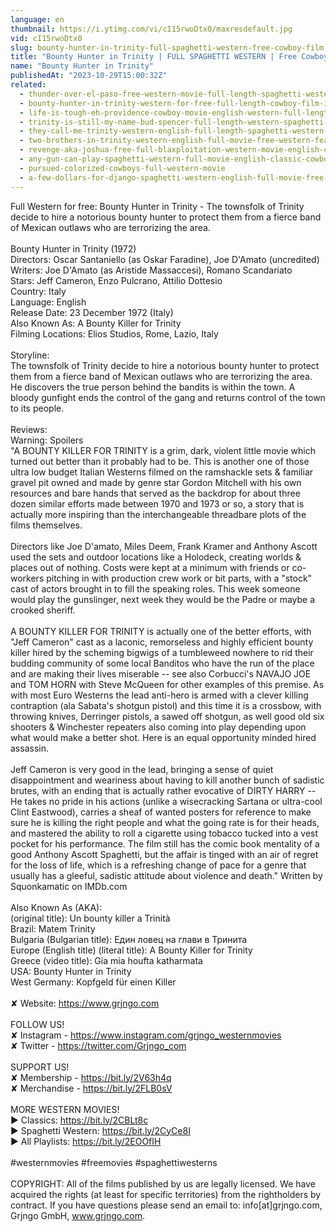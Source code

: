 ```yaml
---
language: en
thumbnail: https://i.ytimg.com/vi/cI15rwoDtx0/maxresdefault.jpg
vid: cI15rwoDtx0
slug: bounty-hunter-in-trinity-full-spaghetti-western-free-cowboy-film
title: "Bounty Hunter in Trinity | FULL SPAGHETTI WESTERN | Free Cowboy Film |"
name: "Bounty Hunter in Trinity"
publishedAt: "2023-10-29T15:00:32Z"
related:
  - thunder-over-el-paso-free-western-movie-full-length-spaghetti-western-full-action-movie
  - bounty-hunter-in-trinity-western-for-free-full-length-cowboy-film-italo-western
  - life-is-tough-eh-providence-cowboy-movie-english-western-full-length
  - trinity-is-still-my-name-bud-spencer-full-length-western-spaghetti-western-full-movie
  - they-call-me-trinity-western-english-full-length-spaghetti-western-film-full-movie
  - two-brothers-in-trinity-western-english-full-movie-free-western-feature-film-spaghetti-western
  - revenge-aka-joshua-free-full-blaxploitation-western-movie-english-classic-feature-film
  - any-gun-can-play-spaghetti-western-full-movie-english-classic-cowboy-film-free-full-westerns
  - pursued-colorized-cowboys-full-western-movie
  - a-few-dollars-for-django-spaghetti-western-english-full-movie-free-full-youtube-movies
---
```


Full Western for free: Bounty Hunter in Trinity - The townsfolk of Trinity decide to hire a notorious bounty hunter to protect them from a fierce band of Mexican outlaws who are terrorizing the area.<br />
<br />
Bounty Hunter in Trinity (1972)<br />
Directors: Oscar Santaniello (as Oskar Faradine), Joe D'Amato (uncredited)<br />
Writers: Joe D'Amato (as Aristide Massaccesi), Romano Scandariato<br />
Stars: Jeff Cameron, Enzo Pulcrano, Attilio Dottesio <br />
Country: Italy<br />
Language: English<br />
Release Date: 23 December 1972 (Italy) <br />
Also Known As: A Bounty Killer for Trinity <br />
Filming Locations: Elios Studios, Rome, Lazio, Italy <br />
<br />
Storyline:<br />
The townsfolk of Trinity decide to hire a notorious bounty hunter to protect them from a fierce band of Mexican outlaws who are terrorizing the area. He discovers the true person behind the bandits is within the town. A bloody gunfight ends the control of the gang and returns control of the town to its people.<br />
<br />
Reviews:<br />
Warning: Spoilers<br />
"A BOUNTY KILLER FOR TRINITY is a grim, dark, violent little movie which turned out better than it probably had to be. This is another one of those ultra low budget Italian Westerns filmed on the ramshackle sets & familiar gravel pit owned and made by genre star Gordon Mitchell with his own resources and bare hands that served as the backdrop for about three dozen similar efforts made between 1970 and 1973 or so, a story that is actually more inspiring than the interchangeable threadbare plots of the films themselves.<br />
<br />
Directors like Joe D'amato, Miles Deem, Frank Kramer and Anthony Ascott used the sets and outdoor locations like a Holodeck, creating worlds & places out of nothing. Costs were kept at a minimum with friends or co-workers pitching in with production crew work or bit parts, with a "stock" cast of actors brought in to fill the speaking roles. This week someone would play the gunslinger, next week they would be the Padre or maybe a crooked sheriff.<br />
<br />
A BOUNTY KILLER FOR TRINITY is actually one of the better efforts, with "Jeff Cameron" cast as a laconic, remorseless and highly efficient bounty killer hired by the scheming bigwigs of a tumbleweed nowhere to rid their budding community of some local Banditos who have the run of the place and are making their lives miserable -- see also Corbucci's NAVAJO JOE and TOM HORN with Steve McQueen for other examples of this premise. As with most Euro Westerns the lead anti-hero is armed with a clever killing contraption (ala Sabata's shotgun pistol) and this time it is a crossbow, with throwing knives, Derringer pistols, a sawed off shotgun, as well good old six shooters & Winchester repeaters also coming into play depending upon what would make a better shot. Here is an equal opportunity minded hired assassin.<br />
<br />
Jeff Cameron is very good in the lead, bringing a sense of quiet disappointment and weariness about having to kill another bunch of sadistic brutes, with an ending that is actually rather evocative of DIRTY HARRY -- He takes no pride in his actions (unlike a wisecracking Sartana or ultra-cool Clint Eastwood), carries a sheaf of wanted posters for reference to make sure he is killing the right people and what the going rate is for their heads, and mastered the ability to roll a cigarette using tobacco tucked into a vest pocket for his performance. The film still has the comic book mentality of a good Anthony Ascott Spaghetti, but the affair is tinged with an air of regret for the loss of life, which is a refreshing change of pace for a genre that usually has a gleeful, sadistic attitude about violence and death." Written by Squonkamatic on IMDb.com<br />
<br />
Also Known As (AKA):<br />
(original title): Un bounty killer a Trinità<br />
Brazil: Matem Trinity<br />
Bulgaria (Bulgarian title): Един ловец на глави в Тринита<br />
Europe (English title) (literal title): A Bounty Killer for Trinity<br />
Greece (video title): Gia mia houfta katharmata<br />
USA: Bounty Hunter in Trinity<br />
West Germany: Kopfgeld für einen Killer<br />
<br />
✘ Website: https://www.grjngo.com<br />
<br />
FOLLOW US!<br />
✘ Instagram - https://www.instagram.com/grjngo_westernmovies<br />
✘ Twitter - https://twitter.com/Grjngo_com<br />
<br />
SUPPORT US!<br />
✘ Membership - https://bit.ly/2V63h4q<br />
✘ Merchandise - https://bit.ly/2FLB0sV<br />
<br />
MORE WESTERN MOVIES! <br />
► Classics: https://bit.ly/2CBLt8c <br />
► Spaghetti Western: https://bit.ly/2CyCe8I <br />
► All Playlists: https://bit.ly/2EOOfIH <br />
<br />
#westernmovies #freemovies #spaghettiwesterns<br />
<br />
COPYRIGHT: All of the films published by us are legally licensed. We have acquired the rights (at least for specific territories) from the rightholders by contract. If you have questions please send an email to: info[at]grjngo.com, Grjngo GmbH, www.grjngo.com.